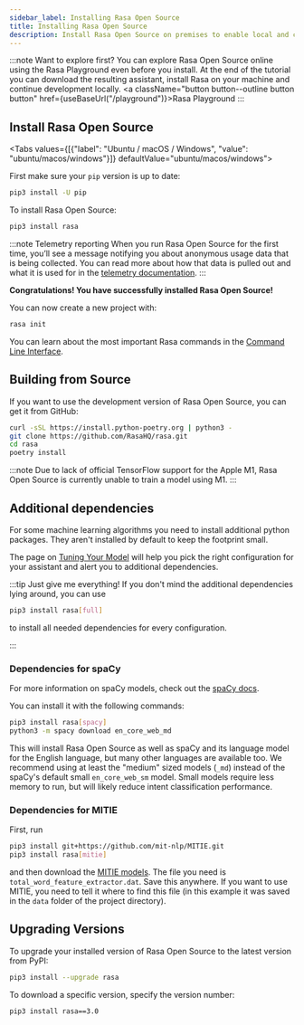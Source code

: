 ```yaml
---
sidebar_label: Installing Rasa Open Source
title: Installing Rasa Open Source
description: Install Rasa Open Source on premises to enable local and customizable Natural Language Understanding and Dialogue Management.
---
```


:::note Want to explore first?
You can explore Rasa Open Source online using the Rasa Playground even before you install.
At the end of the tutorial you can download the resulting assistant, install Rasa on
your machine and continue development locally.
<a className="button button--outline button button" href={useBaseUrl("/playground")}>Rasa Playground</a>
:::


## Install Rasa Open Source

<Tabs values={[{"label": "Ubuntu / macOS / Windows", "value": "ubuntu/macos/windows"}]} defaultValue="ubuntu/macos/windows">
  <TabItem value="ubuntu/macos/windows">

First make sure your `pip` version is up to date:

```bash
pip3 install -U pip
```

To install Rasa Open Source:

```bash
pip3 install rasa
```

  </TabItem>
</Tabs>

:::note Telemetry reporting
When you run Rasa Open Source for the first time, you’ll see a
message notifying you about anonymous usage data that is being collected.
You can read more about how that data is pulled out and what it is used for in the
[telemetry documentation](../telemetry/telemetry.mdx).
:::

**Congratulations! You have successfully installed Rasa Open Source!**

You can now create a new project with:

```bash
rasa init
```

You can learn about the most important Rasa commands in the [Command Line Interface](../command-line-interface.mdx).

## Building from Source

If you want to use the development version of Rasa Open Source, you can get it from GitHub:

```bash
curl -sSL https://install.python-poetry.org | python3 -
git clone https://github.com/RasaHQ/rasa.git
cd rasa
poetry install
```


:::note
Due to lack of official TensorFlow support for the Apple M1, Rasa Open Source is currently unable to train a model using M1.
:::


## Additional dependencies

For some machine learning algorithms you need to install additional python packages.
They aren't installed by default to keep the footprint small.

The page on [Tuning Your Model](../tuning-your-model.mdx) will help you pick the right
configuration for your assistant and alert you to additional dependencies.

:::tip Just give me everything!
If you don't mind the additional dependencies lying around, you can use

```bash
pip3 install rasa[full]
```

to install all needed dependencies for every configuration.

:::

### Dependencies for spaCy

For more information on spaCy models, check out the [spaCy docs](https://spacy.io/usage/models).

You can install it with the following commands:

```bash
pip3 install rasa[spacy]
python3 -m spacy download en_core_web_md
```

This will install Rasa Open Source as well as spaCy and its language model
for the English language, but many other languages are available too.
We recommend using at least the "medium" sized models (`_md`) instead of the spaCy's
default small `en_core_web_sm` model. Small models require less
memory to run, but will likely reduce intent classification performance.

### Dependencies for MITIE

First, run

```bash
pip3 install git+https://github.com/mit-nlp/MITIE.git
pip3 install rasa[mitie]
```

and then download the
[MITIE models](https://github.com/mit-nlp/MITIE/releases/download/v0.4/MITIE-models-v0.2.tar.bz2).
The file you need is `total_word_feature_extractor.dat`. Save this
anywhere. If you want to use MITIE, you need to
tell it where to find this file (in this example it was saved in the
`data` folder of the project directory).

## Upgrading Versions

To upgrade your installed version of Rasa Open Source to the latest version from PyPI:

```bash
pip3 install --upgrade rasa
```

To download a specific version, specify the version number:

```bash
pip3 install rasa==3.0
```
